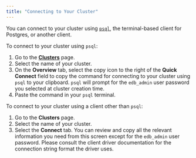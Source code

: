 ```yaml
---
title: "Connecting to Your Cluster"
---
```

You can connect to your cluster using [`psql`](http://postgresguide.com/utilities/psql.html), the terminal-based client for Postgres, or another client.

To connect to your cluster using `psql`:  
1. Go to the [**Clusters**](https://portal.edbcloud.com/clusters) page.
2. Select the name of your cluster. 
3. On the **Overview** tab, select the copy icon to the right of the **Quick Connect** field to copy the command for connecting to your cluster using `psql` to your clipboard. `psql` will prompt for the `edb_admin` user password you selected at cluster creation time.
4. Paste the command in your `psql` terminal. 

To connect to your cluster using a client other than `psql`:
1. Go to the **Clusters** page.
2. Select the name of your cluster. 
3. Select the **Connect** tab. You can review and copy all the relevant information you need from this screen except for the `edb_admin` user password. Please consult the client driver documentation for the connection string format the driver uses.  
